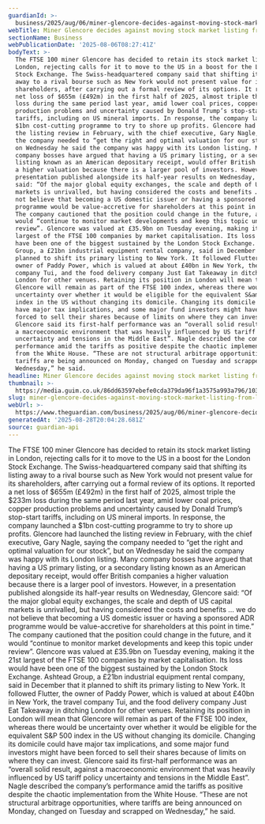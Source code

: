 ```yaml
---
guardianId: >-
  business/2025/aug/06/miner-glencore-decides-against-moving-stock-market-listing-from-london-to-us
webTitle: Miner Glencore decides against moving stock market listing from London to US
sectionName: Business
webPublicationDate: '2025-08-06T08:27:41Z'
bodyText: >-
  The FTSE 100 miner Glencore has decided to retain its stock market listing in
  London, rejecting calls for it to move to the US in a boost for the London
  Stock Exchange. The Swiss-headquartered company said that shifting its listing
  away to a rival bourse such as New York would not present value for its
  shareholders, after carrying out a formal review of its options. It reported a
  net loss of $655m (£492m) in the first half of 2025, almost triple the $233m
  loss during the same period last year, amid lower coal prices, copper
  production problems and uncertainty caused by Donald Trump’s stop-start
  tariffs, including on US mineral imports. In response, the company launched a
  $1bn cost-cutting programme to try to shore up profits. Glencore had launched
  the listing review in February, with the chief executive, Gary Nagle, saying
  the company needed to “get the right and optimal valuation for our stock”, but
  on Wednesday he said the company was happy with its London listing. Many
  company bosses have argued that having a US primary listing, or a secondary
  listing known as an American depositary receipt, would offer British companies
  a higher valuation because there is a larger pool of investors. However, in a
  presentation published alongside its half-year results on Wednesday, Glencore
  said: “Of the major global equity exchanges, the scale and depth of US capital
  markets is unrivalled, but having considered the costs and benefits … we do
  not believe that becoming a US domestic issuer or having a sponsored ADR
  programme would be value-accretive for shareholders at this point in time.”
  The company cautioned that the position could change in the future, and it
  would “continue to monitor market developments and keep this topic under
  review”. Glencore was valued at £35.9bn on Tuesday evening, making it the 21st
  largest of the FTSE 100 companies by market capitalisation. Its loss would
  have been one of the biggest sustained by the London Stock Exchange. Ashtead
  Group, a £21bn industrial equipment rental company, said in December that it
  planned to shift its primary listing to New York. It followed Flutter, the
  owner of Paddy Power, which is valued at about £40bn in New York, the travel
  company Tui, and the food delivery company Just Eat Takeaway in ditching
  London for other venues. Retaining its position in London will mean that
  Glencore will remain as part of the FTSE 100 index, whereas there would be
  uncertainty over whether it would be eligible for the equivalent S&amp;P 500
  index in the US without changing its domicile. Changing its domicile could
  have major tax implications, and some major fund investors might have been
  forced to sell their shares because of limits on where they can invest.
  Glencore said its first-half performance was an “overall solid result, against
  a macroeconomic environment that was heavily influenced by US tariff policy
  uncertainty and tensions in the Middle East”. Nagle described the company’s
  performance amid the tariffs as positive despite the chaotic implementation
  from the White House. “These are not structural arbitrage opportunities, where
  tariffs are being announced on Monday, changed on Tuesday and scrapped on
  Wednesday,” he said.
headline: Miner Glencore decides against moving stock market listing from London to US
thumbnail: >-
  https://media.guim.co.uk/86dd63597ebefe0cda379da96f1a3575a993a796/1037_0_6215_4973/500.jpg
slug: miner-glencore-decides-against-moving-stock-market-listing-from-london-to-us
webUrl: >-
  https://www.theguardian.com/business/2025/aug/06/miner-glencore-decides-against-moving-stock-market-listing-from-london-to-us
generatedAt: '2025-08-28T20:04:28.681Z'
source: guardian-api
---
```

The FTSE 100 miner Glencore has decided to retain its stock market listing in London, rejecting calls for it to move to the US in a boost for the London Stock Exchange. The Swiss-headquartered company said that shifting its listing away to a rival bourse such as New York would not present value for its shareholders, after carrying out a formal review of its options. It reported a net loss of $655m (£492m) in the first half of 2025, almost triple the $233m loss during the same period last year, amid lower coal prices, copper production problems and uncertainty caused by Donald Trump’s stop-start tariffs, including on US mineral imports. In response, the company launched a $1bn cost-cutting programme to try to shore up profits. Glencore had launched the listing review in February, with the chief executive, Gary Nagle, saying the company needed to “get the right and optimal valuation for our stock”, but on Wednesday he said the company was happy with its London listing. Many company bosses have argued that having a US primary listing, or a secondary listing known as an American depositary receipt, would offer British companies a higher valuation because there is a larger pool of investors. However, in a presentation published alongside its half-year results on Wednesday, Glencore said: “Of the major global equity exchanges, the scale and depth of US capital markets is unrivalled, but having considered the costs and benefits … we do not believe that becoming a US domestic issuer or having a sponsored ADR programme would be value-accretive for shareholders at this point in time.” The company cautioned that the position could change in the future, and it would “continue to monitor market developments and keep this topic under review”. Glencore was valued at £35.9bn on Tuesday evening, making it the 21st largest of the FTSE 100 companies by market capitalisation. Its loss would have been one of the biggest sustained by the London Stock Exchange. Ashtead Group, a £21bn industrial equipment rental company, said in December that it planned to shift its primary listing to New York. It followed Flutter, the owner of Paddy Power, which is valued at about £40bn in New York, the travel company Tui, and the food delivery company Just Eat Takeaway in ditching London for other venues. Retaining its position in London will mean that Glencore will remain as part of the FTSE 100 index, whereas there would be uncertainty over whether it would be eligible for the equivalent S&amp;P 500 index in the US without changing its domicile. Changing its domicile could have major tax implications, and some major fund investors might have been forced to sell their shares because of limits on where they can invest. Glencore said its first-half performance was an “overall solid result, against a macroeconomic environment that was heavily influenced by US tariff policy uncertainty and tensions in the Middle East”. Nagle described the company’s performance amid the tariffs as positive despite the chaotic implementation from the White House. “These are not structural arbitrage opportunities, where tariffs are being announced on Monday, changed on Tuesday and scrapped on Wednesday,” he said.
